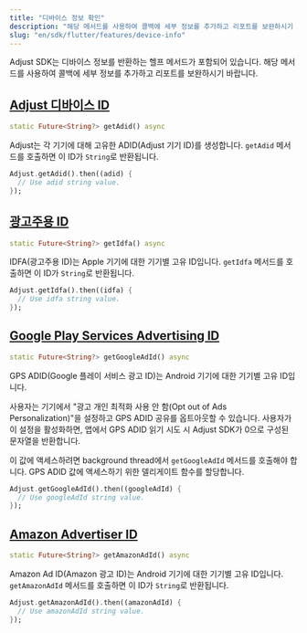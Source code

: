 ```yaml
---
title: "디바이스 정보 확인"
description: "해당 메서드를 사용하여 콜백에 세부 정보를 추가하고 리포트를 보완하시기 바랍니다."
slug: "en/sdk/flutter/features/device-info"
---
```

Adjust SDK는 디바이스 정보를 반환하는 헬프 메서드가 포함되어 있습니다. 해당 메서드를 사용하여 콜백에 세부 정보를 추가하고 리포트를 보완하시기 바랍니다.

[Adjust 디바이스 ID](adjust-device-identifier)
------------------------------------------

<codeblock title="메서드 서명"> 

```dart
static Future<String?> getAdid() async
```

</CodeBlock> 

Adjust는 각 기기에 대해 고유한 ADID\(Adjust 기기 ID\)를 생성합니다. `getAdid` 메서드를 호출하면 이 ID가 `String`로 반환됩니다.

```dart
Adjust.getAdid().then((adid) {
  // Use adid string value.
});
```

[광고주용 ID](id-for-advertisers)
-----------------------------

<codeblock title="메서드 서명"> 

```dart
static Future<String?> getIdfa() async
```

</CodeBlock> 

IDFA\(광고주용 ID\)는 Apple 기기에 대한 기기별 고유 ID입니다. `getIdfa` 메서드를 호출하면 이 ID가 `String`로 반환됩니다.

```dart
Adjust.getIdfa().then((idfa) {
  // Use idfa string value.
});
```

[Google Play Services Advertising ID](google-play-services-advertising-id)
--------------------------------------------------------------------------

<codeblock title="메서드 서명"> 

```dart
static Future<String?> getGoogleAdId() async
```

</CodeBlock> 

GPS ADID\(Google 플레이 서비스 광고 ID\)는 Android 기기에 대한 기기별 고유 ID입니다.

사용자는 기기에서 "광고 개인 최적화 사용 안 함\(Opt out of Ads Personalization\)"을 설정하고 GPS ADID 공유를 옵트아웃할 수 있습니다. 사용자가 이 설정을 활성화하면, 앱에서 GPS ADID 읽기 시도 시 Adjust SDK가 0으로 구성된 문자열을 반환합니다.

이 값에 액세스하려면 background thread에서 `getGoogleAdId` 메서드를 호출해야 합니다. GPS ADID 값에 액세스하기 위한 델리게이트 함수를 할당합니다.

```dart
Adjust.getGoogleAdId().then((googleAdId) {
  // Use googleAdId string value.
});
```

[Amazon Advertiser ID](amazon-advertiser-id)
--------------------------------------------

<codeblock title="메서드 서명"> 

```dart
static Future<String?> getAmazonAdId() async
```

</CodeBlock> 

Amazon Ad ID\(Amazon 광고 ID\)는 Android 기기에 대한 기기별 고유 ID입니다. `getAmazonAdId` 메서드를 호출하면 이 ID가 `String`로 반환됩니다.

```dart
Adjust.getAmazonAdId().then((amazonAdId) {
  // Use amazonAdId string value.
});
```

